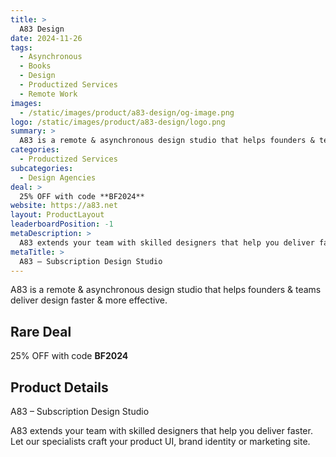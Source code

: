 ```yaml
---
title: >
  A83 Design
date: 2024-11-26
tags:
  - Asynchronous
  - Books
  - Design
  - Productized Services
  - Remote Work
images:
  - /static/images/product/a83-design/og-image.png
logo: /static/images/product/a83-design/logo.png
summary: >
  A83 is a remote & asynchronous design studio that helps founders & teams deliver design faster & more effective.
categories:
  - Productized Services
subcategories:
  - Design Agencies
deal: >
  25% OFF with code **BF2024**
website: https://a83.net
layout: ProductLayout
leaderboardPosition: -1
metaDescription: >
  A83 extends your team with skilled designers that help you deliver faster. Let our specialists craft your product UI, brand identity or marketing site.
metaTitle: >
  A83 – Subscription Design Studio
---
```

A83 is a remote & asynchronous design studio that helps founders & teams deliver design faster & more effective.

## Rare Deal

25% OFF with code **BF2024**

## Product Details

A83 – Subscription Design Studio

A83 extends your team with skilled designers that help you deliver faster. Let our specialists craft your product UI, brand identity or marketing site.
